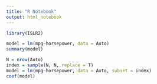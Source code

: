 ---
title: "R Notebook"
output: html_notebook
---
```{r}
library(ISLR2)

model = lm(mpg~horsepower, data = Auto)
summary(model)
```
```{r}
N = nrow(Auto)
index = sample(N, N, replace = T)
model = lm(mpg~horsepower, data = Auto, subset = index)
coef(model)

```













